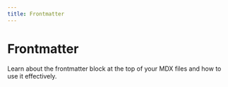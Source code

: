```yaml
---
title: Frontmatter
---
```


# Frontmatter

Learn about the frontmatter block at the top of your MDX files and how to use it effectively. 